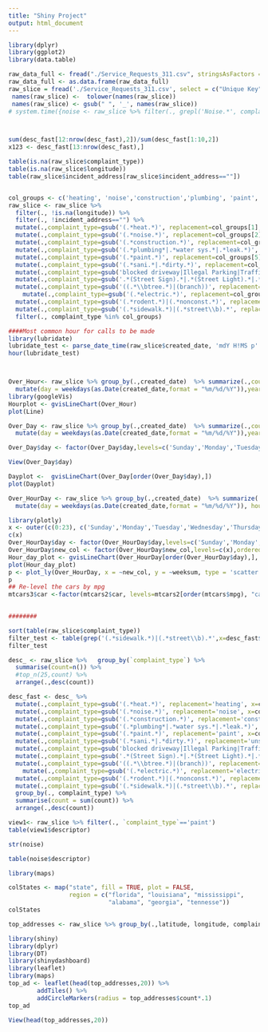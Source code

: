 ```yaml
---
title: "Shiny Project"
output: html_document
---
```


```r
library(dplyr)
library(ggplot2)
library(data.table)

raw_data_full <- fread("./Service_Requests_311.csv", stringsAsFactors = F, nrows=5000)
raw_data_full <- as.data.frame(raw_data_full)
raw_slice = fread('./Service_Requests_311.csv', select = c("Unique Key","Incident Zip","Incident Address", "Created Date", "Complaint Type",'Descriptor','Borough', 'Latitude','Longitude'), nrows=500000)
 names(raw_slice) <-  tolower(names(raw_slice))
 names(raw_slice) <- gsub(" ", '_', names(raw_slice))
# system.time({noise <- raw_slice %>% filter(., grepl('Noise.*', complaint_type))})



sum(desc_fast[12:nrow(desc_fast),2])/sum(desc_fast[1:10,2])
x123 <- desc_fast[13:nrow(desc_fast),]

table(is.na(raw_slice$complaint_type))
table(is.na(raw_slice$longitude))
table(raw_slice$incident_address[raw_slice$incident_address==""])


col_groups <- c('heating', 'noise','construction','plumbing', 'paint', 'unsanitary', 'parked_cars','street_lights_signals','tree','electric','vermin','street_sidewalk')
raw_slice <- raw_slice %>%
  filter(., !is.na(longitude)) %>%
  filter(., !incident_address=="") %>%
  mutate(.,complaint_type=gsub('(.*heat.*)', replacement=col_groups[1], x=complaint_type, ignore.case=TRUE)) %>% 
  mutate(.,complaint_type=gsub('(.*noise.*)', replacement=col_groups[2], x=complaint_type, ignore.case=TRUE))  %>%
  mutate(.,complaint_type=gsub('(.*construction.*)', replacement=col_groups[3], x=complaint_type, ignore.case=TRUE)) %>% 
  mutate(.,complaint_type=gsub('(.*plumbing*|.*water sys.*|.*leak.*)', replacement=col_groups[4], x=complaint_type, ignore.case=TRUE))%>%
  mutate(.,complaint_type=gsub('(.*paint.*)', replacement=col_groups[5], x=complaint_type, ignore.case=TRUE)) %>%
  mutate(.,complaint_type=gsub('(.*sani.*|.*dirty.*)', replacement=col_groups[6], x=complaint_type, ignore.case=TRUE)) %>%
  mutate(.,complaint_type=gsub('blocked driveway|Illegal Parking|Traffic$', replacement=col_groups[7], x=complaint_type, ignore.case=TRUE)) %>%
  mutate(.,complaint_type=gsub('.*(Street Sign).*|.*(Street Light).*|.*signal.*', replacement=col_groups[8], x=complaint_type, ignore.case=TRUE)) %>%
  mutate(.,complaint_type=gsub('((.*\\btree.*)|(branch))', replacement=col_groups[9], x=complaint_type, ignore.case=TRUE))%>%
    mutate(.,complaint_type=gsub('(.*electric.*)', replacement=col_groups[10], x=complaint_type, ignore.case=TRUE))%>%
  mutate(.,complaint_type=gsub('(.*rodent.*)|(.*nonconst.*)', replacement=col_groups[11], x=complaint_type, ignore.case=TRUE)) %>%
  mutate(.,complaint_type=gsub('(.*sidewalk.*)|(.*street\\b).*', replacement=col_groups[12], x=complaint_type, ignore.case=TRUE))%>% 
  filter(., complaint_type %in% col_groups)

####Most common hour for calls to be made
library(lubridate)
lubridate_test <- parse_date_time(raw_slice$created_date, 'mdY H!MS p' )
hour(lubridate_test)



Over_Hour<- raw_slice %>% group_by(.,created_date)  %>% summarize(.,count=n()) %>%
  mutate(day = weekdays(as.Date(created_date,format = "%m/%d/%Y")),year = year(as.Date(created_date,format = "%m/%d/%Y")), hour = hour(parse_date_time(created_date, 'mdY H!MS p' )))  %>% filter(., !substr(created_date,12,22)=='12:00:00 AM') %>% group_by(.,hour) %>% summarize(., sum=sum(count))                                                                          
library(googleVis)
Hourplot <- gvisLineChart(Over_Hour)
plot(Line)

Over_Day <- raw_slice %>% group_by(.,created_date)  %>% summarize(.,count=n()) %>%
  mutate(day = weekdays(as.Date(created_date,format = "%m/%d/%Y")),year = year(as.Date(created_date,format = "%m/%d/%Y")), hour = hour(parse_date_time(created_date, 'mdY H!MS p' ))) %>% group_by(.,day) %>% summarize(.,daysum=sum(count)) 

Over_Day$day <- factor(Over_Day$day,levels=c('Sunday','Monday','Tuesday','Wednesday','Thursday','Friday','Saturday'))

View(Over_Day$day)

Dayplot <-  gvisLineChart(Over_Day[order(Over_Day$day),])
plot(Dayplot)

Over_HourDay <- raw_slice %>% group_by(.,created_date)  %>% summarize(.,count=n()) %>% filter(., !substr(created_date,12,22)=='12:00:00 AM') %>%
  mutate(day = weekdays(as.Date(created_date,format = "%m/%d/%Y")), hour = hour(parse_date_time(created_date, 'mdY H!MS p' )))  %>% mutate(., new_col=paste(hour,day,sep="")) %>% group_by(., new_col, day)  %>% summarize(.,weeksum=sum(count))# %>% arrange(., day, hour)

library(plotly)
x <- outer(c(0:23), c('Sunday','Monday','Tuesday','Wednesday','Thursday','Friday','Saturday'), FUN = "paste")
c(x)
Over_HourDay$day <- factor(Over_HourDay$day,levels=c('Sunday','Monday','Tuesday','Wednesday','Thursday','Friday','Saturday'))
Over_HourDay$new_col <- factor(Over_HourDay$new_col,levels=c(x),ordered = TRUE)
Hour_day_plot <- gvisLineChart(Over_HourDay[order(Over_HourDay$day),], xvar="day")
plot(Hour_day_plot)
p <- plot_ly(Over_HourDay, x = ~new_col, y = ~weeksum, type = 'scatter', mode = 'lines')
p
## Re-level the cars by mpg
mtcars3$car <-factor(mtcars2$car, levels=mtcars2[order(mtcars$mpg), "car"])
 

########

sort(table(raw_slice$complaint_type))
filter_test <- table(grep('(.*sidewalk.*)|(.*street\\b).*',x=desc_fast$complaint_type,ignore.case=TRUE,value = TRUE))
filter_test

desc_ <- raw_slice %>%   group_by(`complaint_type`) %>%
  summarise(count=n()) %>%
  #top_n(25,count) %>%
  arrange(.,desc(count))

desc_fast <- desc_ %>%
  mutate(.,complaint_type=gsub('(.*heat.*)', replacement='heating', x=complaint_type, ignore.case=TRUE)) %>% 
  mutate(.,complaint_type=gsub('(.*noise.*)', replacement='noise', x=complaint_type, ignore.case=TRUE))  %>%
  mutate(.,complaint_type=gsub('(.*construction.*)', replacement='construction', x=complaint_type, ignore.case=TRUE)) %>% 
  mutate(.,complaint_type=gsub('(.*plumbing*|.*water sys.*|.*leak.*)', replacement='plumbing', x=complaint_type, ignore.case=TRUE))%>%
  mutate(.,complaint_type=gsub('(.*paint.*)', replacement='paint', x=complaint_type, ignore.case=TRUE)) %>%
  mutate(.,complaint_type=gsub('(.*sani.*|.*dirty.*)', replacement='unsanitary', x=complaint_type, ignore.case=TRUE)) %>%
  mutate(.,complaint_type=gsub('blocked driveway|Illegal Parking|Traffic$', replacement='parked_cars', x=complaint_type, ignore.case=TRUE)) %>%
  mutate(.,complaint_type=gsub('.*(Street Sign).*|.*(Street Light).*|.*signal.*', replacement='street_lights_signals', x=complaint_type, ignore.case=TRUE)) %>%
  mutate(.,complaint_type=gsub('((.*\\btree.*)|(branch))', replacement='tree', x=complaint_type, ignore.case=TRUE))%>%
    mutate(.,complaint_type=gsub('(.*electric.*)', replacement='electric', x=complaint_type, ignore.case=TRUE))%>%
  mutate(.,complaint_type=gsub('(.*rodent.*)|(.*nonconst.*)', replacement='vermin', x=complaint_type, ignore.case=TRUE)) %>%
  mutate(.,complaint_type=gsub('(.*sidewalk.*)|(.*street\\b).*', replacement='street_sidewalk_condition', x=complaint_type, ignore.case=TRUE)) %>%
  group_by(., complaint_type) %>% 
  summarise(count = sum(count)) %>%  
  arrange(.,desc(count))

view1<- raw_slice %>% filter(., `complaint_type`=='paint')
table(view1$descriptor)

str(noise)

table(noise$descriptor)

library(maps)

colStates <- map("state", fill = TRUE, plot = FALSE,
                 region = c("florida", "louisiana", "mississippi", 
                            "alabama", "georgia", "tennesse"))
colStates
```

```r
top_addresses <- raw_slice %>% group_by(.,latitude, longitude, complaint_type, incident_address) %>% summarize(., count=n()) %>% arrange(.,desc(count))

library(shiny)
library(dplyr)
library(DT)
library(shinydashboard)
library(leaflet)
library(maps)
top_ad <- leaflet(head(top_addresses,20)) %>%
        addTiles() %>%
        addCircleMarkers(radius = top_addresses$count*.1)
top_ad

View(head(top_addresses,20))
```

